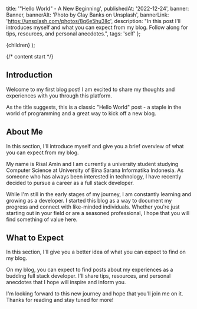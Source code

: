 
  title: '"Hello World" - A New Beginning',
  publishedAt: '2022-12-24',
  banner: Banner,
  bannerAlt: 'Photo by Clay Banks on Unsplash',
  bannerLink: 'https://unsplash.com/photos/8q6e5hu3Ilc',
  description:
    "In this post I'll introduces myself and what you can expect from my blog. Follow along for tips, resources, and personal anecdotes.",
  tags: 'self'
};


  <ContentLayout meta={meta}>{children}</ContentLayout>
);

{/* content start */}

## Introduction

Welcome to my first blog post! I am excited to share my thoughts and experiences with you through this platform.

As the title suggests, this is a classic "Hello World" post - a staple in the world of programming and a great way to kick off a new blog.

## About Me

In this section, I'll introduce myself and give you a brief overview of what you can expect from my blog.

My name is Risal Amin and I am currently a university student studying Computer Science at University of Bina Sarana Informatika Indonesia. As someone who has always been interested in technology, I have recently decided to pursue a career as a full stack developer.

While I'm still in the early stages of my journey, I am constantly learning and growing as a developer. I started this blog as a way to document my progress and connect with like-minded individuals. Whether you're just starting out in your field or are a seasoned professional, I hope that you will find something of value here.

## What to Expect

In this section, I'll give you a better idea of what you can expect to find on my blog.

On my blog, you can expect to find posts about my experiences as a budding full stack developer. I'll share tips, resources, and personal anecdotes that I hope will inspire and inform you.

I'm looking forward to this new journey and hope that you'll join me on it. Thanks for reading and stay tuned for more!
